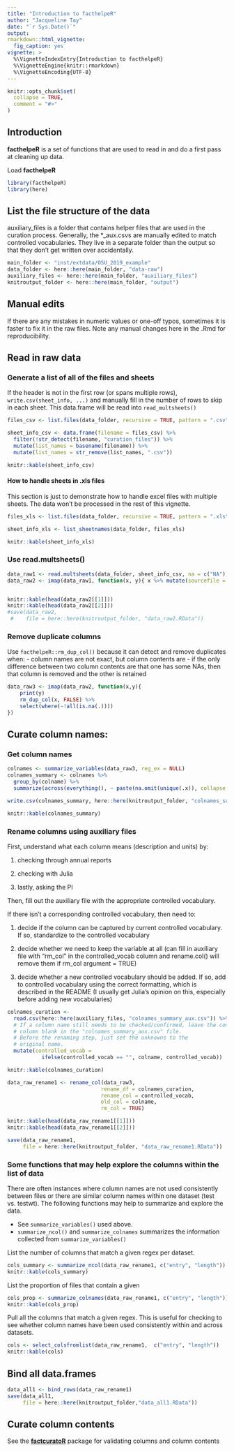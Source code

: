 ```yaml
---
title: "Introduction to facthelpeR"
author: "Jacqueline Tay"
date: "`r Sys.Date()`"
output: 
rmarkdown::html_vignette:
  fig_caption: yes
vignette: >
  %\VignetteIndexEntry{Introduction to facthelpeR}
  %\VignetteEngine{knitr::rmarkdown}
  %\VignetteEncoding{UTF-8}
---
```


```r
knitr::opts_chunk$set(
  collapse = TRUE,
  comment = "#>"
)
```
## Introduction
**facthelpeR** is a set of functions that are used to read in and do a first
pass at cleaning up data.  

Load **facthelpeR**
```r
library(facthelpeR)
library(here)
```
## List the file structure of the data
auxiliary_files is a folder that contains helper files that are used in the
curation process.  Generally, the *_aux.csvs are manually edited to match
controlled vocabularies.  They live in a separate folder than the output
so that they don't get written over accidentally.

```r
main_folder <- "inst/extdata/OSU_2019_example"
data_folder <- here::here(main_folder, "data-raw")
auxiliary_files <- here::here(main_folder, "auxiliary_files") 
knitroutput_folder <- here::here(main_folder, "output")
```
## Manual edits
If there are any mistakes in numeric values or one-off typos, sometimes it is
faster to fix it in the raw files.  Note any manual changes here in the .Rmd
for reproducibility.

## Read in raw data
### Generate a list of all of the files and sheets
If the header is not in the first row (or spans multiple rows), 
`write.csv(sheet_info, ...)` and manually fill in the 
number of rows to skip in each sheet.  This data.frame will be read into 
`read_multsheets()`
```r
files_csv <- list.files(data_folder, recursive = TRUE, pattern = ".csv")

sheet_info_csv <- data.frame(filename = files_csv) %>% 
  filter(!str_detect(filename, "curation_files")) %>%
  mutate(list_names = basename(filename)) %>%
  mutate(list_names = str_remove(list_names, ".csv")) 

knitr::kable(sheet_info_csv)
```
#### How to handle sheets in .xls files
This section is just to demonstrate how to handle excel files with multiple sheets.
The data won't be processed in the rest of this vignette.
```r
files_xls <- list.files(data_folder, recursive = TRUE, pattern = ".xls")

sheet_info_xls <- list_sheetnames(data_folder, files_xls) 

knitr::kable(sheet_info_xls)
```
### Use read.multsheets()
```r
data_raw1 <- read.multsheets(data_folder, sheet_info_csv, na = c("NA"), col_names = TRUE)
data_raw2 <- imap(data_raw1, function(x, y){ x %>% mutate(sourcefile = y)})


knitr::kable(head(data_raw2[[1]]))
knitr::kable(head(data_raw2[[2]]))
#save(data_raw2,
 #    file = here::here(knitroutput_folder, "data_raw2.RData"))
```
### Remove duplicate columns
Use `facthelpeR::rm_dup_col()` because it can detect and remove duplicates when:
- column names are not exact, but column contents are
- if the only difference between two column contents are that one has some NAs,
then that column is removed and the other is retained
```r
data_raw3 <- imap(data_raw2, function(x,y){
    print(y)
    rm_dup_col(x, FALSE) %>% 
    select(where(~!all(is.na(.))))
})

```

## Curate column names:
### Get column names
```r
colnames <- summarize_variables(data_raw3, reg_ex = NULL)
colnames_summary <- colnames %>%
  group_by(colname) %>%
  summarize(across(everything(), ~ paste(na.omit(unique(.x)), collapse = "; ")))

write.csv(colnames_summary, here::here(knitroutput_folder, "colnames_summary.csv"), row.names = FALSE)

knitr::kable(colnames_summary)
```
### Rename columns using auxiliary files
First, understand what each column means (description and units) by:

1. checking through annual reports

2. checking with Julia

3. lastly, asking the PI

Then, fill out the auxiliary file with the appropriate controlled vocabulary.

If there isn't a corresponding controlled vocabulary, then need to:

1. decide if the column can be captured by current controlled vocabulary. If so,
standardize to the controlled vocabulary

2. decide whether we need to keep the variable at all (can fill in auxiliary file
with "rm_col" in the controlled_vocab column and rename.col() will remove them if 
rm_col argument = TRUE)

3. decide whether a new controlled vocabulary should be added. If so, add 
to controlled vocabulary using the correct formatting, which is described in the README
(I usually get Julia's opinion on this, especially before adding new vocabularies)

```r
colnames_curation <- 
  read.csv(here::here(auxiliary_files, "colnames_summary_aux.csv")) %>%
  # If a column name still needs to be checked/confirmed, leave the controlled_vocab 
  # column blank in the "colnames_summary_aux.csv" file.  
  # Before the renaming step, just set the unknowns to the 
  # original name.
  mutate(controlled_vocab = 
           ifelse(controlled_vocab == "", colname, controlled_vocab)) 

knitr::kable(colnames_curation)

data_raw_rename1 <- rename_col(data_raw3, 
                              rename_df = colnames_curation, 
                              rename_col = controlled_vocab, 
                              old_col = colname, 
                              rm_col = TRUE)

knitr::kable(head(data_raw_rename1[[1]]))
knitr::kable(head(data_raw_rename1[[2]]))

save(data_raw_rename1,
     file = here::here(knitroutput_folder, "data_raw_rename1.RData"))
```
### Some functions that may help explore the columns within the list of data
There are often instances where column names are not used consistently between 
files or there are similar column names within one dataset (test vs. testwt).
The following functions may help to summarize and explore the data.

- See `summarize_variables()` used above.
- `summarize_ncol()` and `summarize_colnames` summarizes the information 
collected from `summarize_variables()` 

List the number of columns that match a given regex per dataset.
```r
cols_summary <- summarize_ncol(data_raw_rename1, c("entry", "length"))
knitr::kable(cols_summary)
```

List the proportion of files that contain a given 
```r
cols_prop <- summarize_colnames(data_raw_rename1, c("entry", "length"))
knitr::kable(cols_prop)
```

Pull all the columns that match a given regex.  This is useful for checking to 
see whether column names have been used consistently within and across datasets.
```r
cols <- select_colsfromlist(data_raw_rename1,  c("entry", "length"))
knitr::kable(cols)
```

## Bind all data.frames
```r
data_all1 <- bind_rows(data_raw_rename1)
save(data_all1,
     file = here::here(knitroutput_folder,"data_all1.RData"))
```

## Curate column contents

See the [**factcuratoR**](https://idahoagstats.github.io/factcuratoR/) package for validating columns and column contents

